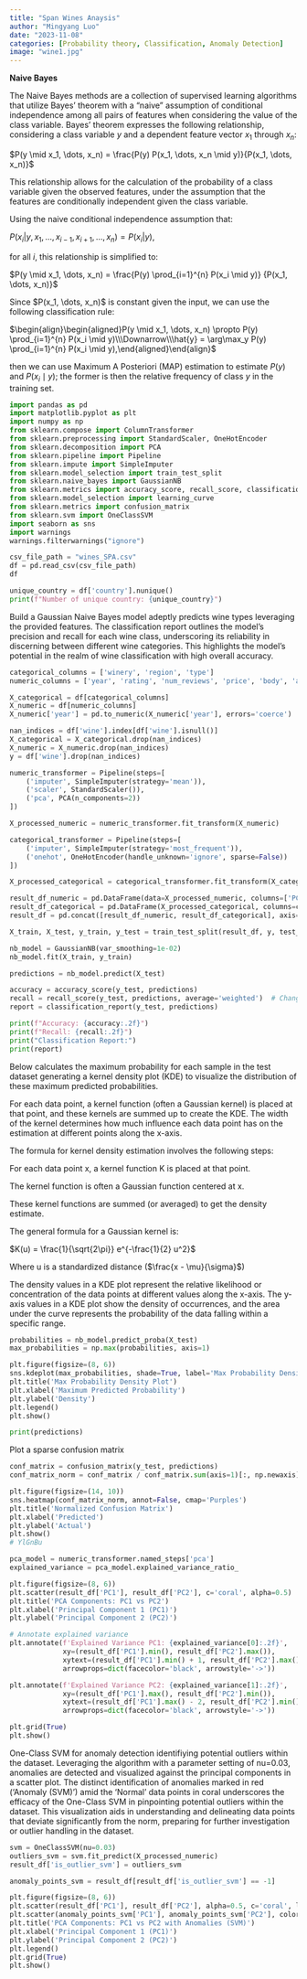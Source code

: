 ```yaml
---
title: "Span Wines Anaysis"
author: "Mingyang Luo"
date: "2023-11-08"
categories: [Probability theory, Classification, Anomaly Detection]
image: "wine1.jpg"
---
```


$\textbf{Naive Bayes}$

The Naive Bayes methods are a collection of supervised learning algorithms that utilize Bayes' theorem with a "naive" assumption of conditional independence among all pairs of features when considering the value of the class variable. Bayes' theorem expresses the following relationship, considering a class variable $\textit{y}$ and a dependent feature vector $x_1$ through $x_n$:

$P(y \mid x_1, \dots, x_n) = \frac{P(y) P(x_1, \dots, x_n \mid y)}{P(x_1, \dots, x_n)}$

This relationship allows for the calculation of the probability of a class variable given the observed features, under the assumption that the features are conditionally independent given the class variable.

Using the naive conditional independence assumption that:

$P(x_i | y, x_1, \dots, x_{i-1}, x_{i+1}, \dots, x_n) = P(x_i | y)$,

for all $i$, this relationship is simplified to:

$P(y \mid x_1, \dots, x_n) = \frac{P(y) \prod_{i=1}^{n} P(x_i \mid y)} {P(x_1, \dots, x_n)}$

Since \$P(x_1, \\dots, x_n)\$ is constant given the input, we can use the following classification rule:

$\begin{align}\begin{aligned}P(y \mid x_1, \dots, x_n) \propto P(y) \prod_{i=1}^{n} P(x_i \mid y)\\\Downarrow\\\hat{y} = \arg\max_y P(y) \prod_{i=1}^{n} P(x_i \mid y),\end{aligned}\end{align}$

then we can use Maximum A Posteriori (MAP) estimation to estimate $P(y)$ and $P(x_i \mid y)$; the former is then the relative frequency of class $y$ in the training set.

```python
import pandas as pd
import matplotlib.pyplot as plt
import numpy as np
from sklearn.compose import ColumnTransformer
from sklearn.preprocessing import StandardScaler, OneHotEncoder
from sklearn.decomposition import PCA
from sklearn.pipeline import Pipeline
from sklearn.impute import SimpleImputer
from sklearn.model_selection import train_test_split
from sklearn.naive_bayes import GaussianNB
from sklearn.metrics import accuracy_score, recall_score, classification_report
from sklearn.model_selection import learning_curve
from sklearn.metrics import confusion_matrix
from sklearn.svm import OneClassSVM
import seaborn as sns
import warnings
warnings.filterwarnings("ignore")

csv_file_path = "wines_SPA.csv"
df = pd.read_csv(csv_file_path)
df
```

```python
unique_country = df['country'].nunique()
print(f"Number of unique country: {unique_country}")
```

Build a Gaussian Naive Bayes model adeptly predicts wine types leveraging the provided features. The classification report outlines the model's precision and recall for each wine class, underscoring its reliability in discerning between different wine categories. This highlights the model's potential in the realm of wine classification with high overall accuracy.

```python
categorical_columns = ['winery', 'region', 'type']
numeric_columns = ['year', 'rating', 'num_reviews', 'price', 'body', 'acidity']

X_categorical = df[categorical_columns]
X_numeric = df[numeric_columns]
X_numeric['year'] = pd.to_numeric(X_numeric['year'], errors='coerce')

nan_indices = df['wine'].index[df['wine'].isnull()]
X_categorical = X_categorical.drop(nan_indices)
X_numeric = X_numeric.drop(nan_indices)
y = df['wine'].drop(nan_indices)

numeric_transformer = Pipeline(steps=[
    ('imputer', SimpleImputer(strategy='mean')),  
    ('scaler', StandardScaler()),
    ('pca', PCA(n_components=2))
])

X_processed_numeric = numeric_transformer.fit_transform(X_numeric)

categorical_transformer = Pipeline(steps=[
    ('imputer', SimpleImputer(strategy='most_frequent')),  
    ('onehot', OneHotEncoder(handle_unknown='ignore', sparse=False))
])

X_processed_categorical = categorical_transformer.fit_transform(X_categorical)

result_df_numeric = pd.DataFrame(data=X_processed_numeric, columns=['PC1', 'PC2'])
result_df_categorical = pd.DataFrame(X_processed_categorical, columns=categorical_transformer.named_steps['onehot'].get_feature_names_out(categorical_columns))
result_df = pd.concat([result_df_numeric, result_df_categorical], axis=1)

X_train, X_test, y_train, y_test = train_test_split(result_df, y, test_size=0.2, random_state=42)

nb_model = GaussianNB(var_smoothing=1e-02)
nb_model.fit(X_train, y_train)

predictions = nb_model.predict(X_test)

accuracy = accuracy_score(y_test, predictions)
recall = recall_score(y_test, predictions, average='weighted')  # Change average as needed
report = classification_report(y_test, predictions)

print(f"Accuracy: {accuracy:.2f}")
print(f"Recall: {recall:.2f}")
print("Classification Report:")
print(report)
```

Below calculates the maximum probability for each sample in the test dataset generating a kernel density plot (KDE) to visualize the distribution of these maximum predicted probabilities.

For each data point, a kernel function (often a Gaussian kernel) is placed at that point, and these kernels are summed up to create the KDE. The width of the kernel determines how much influence each data point has on the estimation at different points along the x-axis.

The formula for kernel density estimation involves the following steps:

For each data point x, a kernel function K is placed at that point.

The kernel function is often a Gaussian function centered at x.

These kernel functions are summed (or averaged) to get the density estimate.

The general formula for a Gaussian kernel is:

$K(u) = \frac{1}{\sqrt{2\pi}} e^{-\frac{1}{2} u^2}$

Where u is a standardized distance ($\frac{x - \mu}{\sigma}$)

The density values in a KDE plot represent the relative likelihood or concentration of the data points at different values along the x-axis. The y-axis values in a KDE plot show the density of occurrences, and the area under the curve represents the probability of the data falling within a specific range.

```python
probabilities = nb_model.predict_proba(X_test)
max_probabilities = np.max(probabilities, axis=1)

plt.figure(figsize=(8, 6))
sns.kdeplot(max_probabilities, shade=True, label='Max Probability Density')
plt.title('Max Probability Density Plot')
plt.xlabel('Maximum Predicted Probability')
plt.ylabel('Density')
plt.legend()
plt.show()
```

```python
print(predictions)
```

Plot a sparse confusion matrix

```python
conf_matrix = confusion_matrix(y_test, predictions)
conf_matrix_norm = conf_matrix / conf_matrix.sum(axis=1)[:, np.newaxis]

plt.figure(figsize=(14, 10))
sns.heatmap(conf_matrix_norm, annot=False, cmap='Purples')  
plt.title('Normalized Confusion Matrix')
plt.xlabel('Predicted')
plt.ylabel('Actual')
plt.show()
# YlGnBu
```

```python
pca_model = numeric_transformer.named_steps['pca']
explained_variance = pca_model.explained_variance_ratio_

plt.figure(figsize=(8, 6))
plt.scatter(result_df['PC1'], result_df['PC2'], c='coral', alpha=0.5)
plt.title('PCA Components: PC1 vs PC2')
plt.xlabel('Principal Component 1 (PC1)')
plt.ylabel('Principal Component 2 (PC2)')

# Annotate explained variance
plt.annotate(f'Explained Variance PC1: {explained_variance[0]:.2f}',
             xy=(result_df['PC1'].min(), result_df['PC2'].max()), 
             xytext=(result_df['PC1'].min() + 1, result_df['PC2'].max() - 1),
             arrowprops=dict(facecolor='black', arrowstyle='->'))

plt.annotate(f'Explained Variance PC2: {explained_variance[1]:.2f}',
             xy=(result_df['PC1'].max(), result_df['PC2'].min()), 
             xytext=(result_df['PC1'].max() - 2, result_df['PC2'].min() + 1),
             arrowprops=dict(facecolor='black', arrowstyle='->'))

plt.grid(True)
plt.show()
```

One-Class SVM for anomaly detection identifiying potential outliers within the dataset. Leveraging the algorithm with a parameter setting of nu=0.03, anomalies are detected and visualized against the principal components in a scatter plot. The distinct identification of anomalies marked in red ('Anomaly (SVM)') amid the 'Normal' data points in coral underscores the efficacy of the One-Class SVM in pinpointing potential outliers within the dataset. This visualization aids in understanding and delineating data points that deviate significantly from the norm, preparing for further investigation or outlier handling in the dataset.

```python
svm = OneClassSVM(nu=0.03) 
outliers_svm = svm.fit_predict(X_processed_numeric)
result_df['is_outlier_svm'] = outliers_svm

anomaly_points_svm = result_df[result_df['is_outlier_svm'] == -1]

plt.figure(figsize=(8, 6))
plt.scatter(result_df['PC1'], result_df['PC2'], alpha=0.5, c='coral', label='Normal')
plt.scatter(anomaly_points_svm['PC1'], anomaly_points_svm['PC2'], color='red', marker='x', label='Anomaly (SVM)')
plt.title('PCA Components: PC1 vs PC2 with Anomalies (SVM)')
plt.xlabel('Principal Component 1 (PC1)')
plt.ylabel('Principal Component 2 (PC2)')
plt.legend()
plt.grid(True)
plt.show()
```
